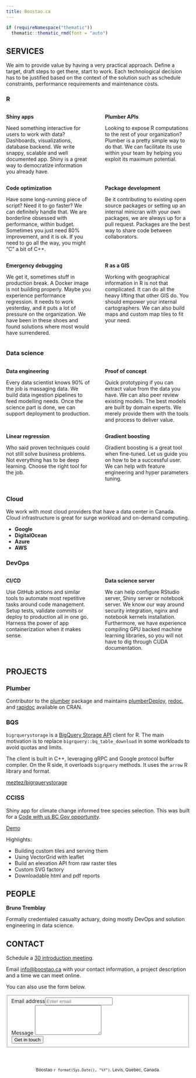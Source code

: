 ```yaml
---
title: Boostao.ca
---
```


```r
if (requireNamespace("thematic")) 
  thematic::thematic_rmd(font = "auto")
```

<style>
  .section-head h2, h6 {
     text-align:center;
     margin-top:0;
     padding-bottom:25px;
  }
  .nav-tabs {
    justify-content: center !important;
  }
  body {
    padding-bottom: 5px !important
  }
</style>

## <span class="ion ion-forward" style="transform: scale(1, -1);"></span> SERVICES {.tabset .tabset-fade .section-head}

We aim to provide value by having a very practical approach. Define a target, draft steps to get there, start to work. Each technological decision has to be justified based on the context of the solution such as schedule constraints, performance requirements and maintenance costs.

### R

:::: {style="display: flex;"}
::: {style="flex:0.5;padding-right:2vw"}
**Shiny apps** <span class="ion ion-star"></span>

Need something interactive for users to work with data? Dashboards, visualizations, database backend. We write snappy, scalable and well documented app. Shiny is a great way to democratize information you already have. 
:::
::: {style="flex:0.5;padding-left:2vw"}
**Plumber APIs** <span class="ion ion-wrench"></span>

Looking to expose R computations to the rest of your organization? Plumber is a pretty simple way to do that. We can facilitate its use within your team by helping you exploit its maximum potential.
:::
::::
:::: {style="display: flex;"}
::: {style="flex:0.5;padding-right:2vw"}
**Code optimization** <span class="ion ion-code-working"></span>

Have some long-running piece of script? Need it to go faster? We can definitely handle that. We are borderline obsessed with performance, within budget. Sometimes you just need 80% improvement, and it is ok. If you need to go all the way, you might "C" a bit of C++.
:::
::: {style="flex:0.5;padding-left:2vw"}
**Package development** <span class="ion ion-pull-request"></span>

Be it contributing to existing open source packages or setting up an internal minicran with your own packages, we are always up for a pull request. Packages are the best way to share code between collaborators.
:::
::::
:::: {style="display: flex;"}
::: {style="flex:0.5;padding-right:2vw"}
**Emergency debugging** <span class="ion ion-bug"></span>

We get it, sometimes stuff in production break. A Docker image is not building properly. Maybe you experience performance regression. It needs to work yesterday, and it puts a lot of pressure on the organization. We have been in these shoes and found solutions where most would have surrendered.
:::
::: {style="flex:0.5;padding-left:2vw"}
**R as a GIS** <span class="ion ion-map"></span>

Working with geographical information in R is not that complicated. It can do all the heavy lifting that other GIS do. You should empower your internal cartographers. We can also build maps and custom map tiles to fit your need.
:::
::::

### Data science

:::: {style="display: flex;"}
::: {style="flex:0.5;padding-right:2vw"}
**Data engineering** <span class="ion ion-social-buffer"></span>

Every data scientist knows 90% of the job is massaging data. We build data ingestion pipelines to feed modelling needs. Once the science part is done, we can support deployment to production.
:::
::: {style="flex:0.5;padding-left:2vw"}
**Proof of concept** <span class="ion ion-flash"></span>

Quick prototyping if you can extract value from the data you have. We can also peer review existing models. The best models are built by domain experts. We merely provide them with the tools and process to deliver value.
:::
::::
:::: {style="display: flex;"}
::: {style="flex:0.5;padding-right:2vw"}
**Linear regression** <span class="ion ion-ios-pulse-strong"></span>

Who said proven techniques could not still solve business problems. Not everything has to be deep learning. Choose the right tool for the job.
:::
::: {style="flex:0.5;padding-left:2vw"}
**Gradient boosting** <span class="ion ion-android-options"></span>

Gradient boosting is a great tool when fine-tuned. Let us guide you on how to be a successful user. We can help with feature engineering and hyper parameters tuning.
:::
::::
### Cloud

We work with most cloud providers that have a data center in Canada. Cloud infrastructure is great for surge workload and on-demand computing.

 - **Google**
 - **DigitalOcean**
 - **Azure**
 - **AWS**

### DevOps
:::: {style="display: flex;"}
::: {style="flex:0.5;padding-right:2vw"}
**CI/CD** <span class="ion ion-loop"></span>

Use GitHub actions and similar tools to automate most repetitive tasks around code management. Setup tests, validate commits or deploy to production all in one go. Harness the power of app containerization when it makes sense.
:::
::: {style="flex:0.5;padding-left:2vw"}
**Data science server** <span class="ion ion-monitor"></span>

We can help configure RStudio server, Shiny server or notebook server. We know our way around security integration, nginx and notebook kernels installation. Furthermore, we have experience compiling GPU backed machine learning libraries, so you will not have to dig through CUDA documentation.
:::
::::

## PROJECTS <span class="ion ion-forward" style="transform: scale(-1, -1);"></span> {.tabset .tabset-fade .section-head}

### Plumber

Contributor to the [plumber](https://github.com/rstudio/plumber) package and maintains [plumberDeploy](https://github.com/meztez/plumberDeploy), [redoc](https://github.com/meztez/redoc), and [rapidoc](https://github.com/meztez/rapidoc) available on CRAN.

### BQS

`bigrquerystorage` is a [BigQuery Storage API](https://cloud.google.com/bigquery/docs/reference/storage/) client for R. The main motivation is to replace `bigrquery::bq_table_download` in some workloads to avoid quotas and limits.

The client is built in C++, leveraging gRPC and Google protocol buffer compiler. On the R side, it overloads `bigrquery` methods. It uses the `arrow` R library and format.

[meztez/bigrquerystorage](https://github.com/meztez/bigrquerystorage)

### CCISS

Shiny app for climate change informed tree species selection.
This was built for a [Code with us BC Gov opportunity](https://digital.gov.bc.ca/marketplace/opportunities/code-with-us/f9b73f32-ca0d-4009-97b7-6bb04cb91394).

[Demo](https://neoxone.shinyapps.io/BCGOV_CCISS/)

Highlights:

 - Building custom tiles and serving them
 - Using VectorGrid with leaflet
 - Build an elevation API from raw raster tiles
 - Custom SVG factory
 - Downloadable html and pdf reports

## <span class="ion ion-forward" style="transform: scale(1, -1);"></span> PEOPLE {.section-head}

**Bruno Tremblay** <a href="https://www.linkedin.com/in/bruno-tremblay-508ba9201/"><span class="ion-social-linkedin"></span></a> <a href="https://github.com/meztez"><span class="ion ion-social-github"></span></a> <a href="https://twitter.com/meztez2"><span class="ion ion-social-twitter"></span></a>

Formally credentialed casualty actuary, doing mostly DevOps and solution engineering in data science.

## CONTACT <span class="ion ion-forward" style="transform: scale(-1, -1);"></span> {.section-head}

Schedule a [30 introduction meeting](https://calendly.com/boostao/intro).  

Email [info@boostao.ca](mailto:info@boostao.ca) with your contact information, a project description and a time we can meet online. 

You can also use the form below.  

<form method="POST" action="https://formspree.io/f/mpzkzdov"><fieldset><div class="form-group"><label for="inputEmail">Email address</label><input type="email" class="form-control" id="inputEmail" name="clientEmail" aria-describedby="emailClient" placeholder="Enter email"></div><div class="form-group"> <label for="clientmessage">Message</label><textarea class="form-control" id="clientmessage" name="clientmessage" rows="5"></textarea></div><button type="submit" class="btn btn-primary">Get in touch</button></fieldset></form>
  
<div style="text-align:center; padding-top:40px;"><small>Boostao `r format(Sys.Date(), "%Y")`. Levis, Quebec, Canada.</small></div>

